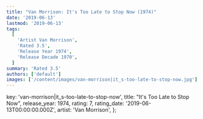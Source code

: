 ```yaml
---
title: "Van Morrison: It's Too Late to Stop Now (1974)"
date: '2019-06-13'
lastmod: '2019-06-13'
tags:
  [
    'Artist Van Morrison',
    'Rated 3.5',
    'Release Year 1974',
    'Release Decade 1970',
  ]
summary: 'Rated 3.5'
authors: ['default']
images: ['/content/images/van-morrison|it_s-too-late-to-stop-now.jpg']
---
```


  key: 'van-morrison|it_s-too-late-to-stop-now',
  title: "It's Too Late to Stop Now",
  release_year: 1974,
  rating: 7,
  rating_date: '2019-06-13T00:00:00.000Z',
  artist: 'Van Morrison',
};

<MusicRating data={data} />
